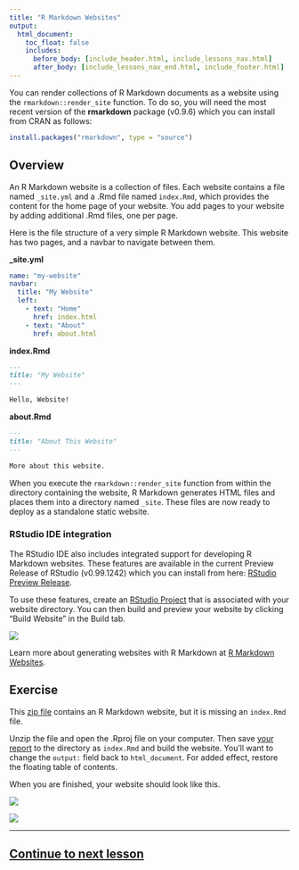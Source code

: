 ```yaml
---
title: "R Markdown Websites"
output:
  html_document:
    toc_float: false
    includes:
      before_body: [include_header.html, include_lessons_nav.html]
      after_body: [include_lessons_nav_end.html, include_footer.html]
---
```


You can render collections of R Markdown documents as a website using the `rmarkdown::render_site` function. To do so, you will need the most recent version of the **rmarkdown** package (v0.9.6) which you can install from CRAN as follows:

```r
install.packages("rmarkdown", type = "source")
```

## Overview

An R Markdown website is a collection of files. Each website contains a file named `_site.yml` and a .Rmd file named `index.Rmd`, which provides the content for the home page of your website. You add pages to your website by adding additional .Rmd files, one per page.

Here is the file structure of a very simple R Markdown website. This website has two pages, and a navbar to navigate between them.

**\_site.yml**

```yaml
name: "my-website"
navbar:
  title: "My Website"
  left:
    - text: "Home"
      href: index.html
    - text: "About"
      href: about.html
```

**index.Rmd**

```markdown
---
title: "My Website"
---

Hello, Website!
```

**about.Rmd**

```markdown
---
title: "About This Website"
---

More about this website.
```

When you execute the `rmarkdown::render_site` function from within the directory containing the website, R Markdown generates HTML files and places them into a directory named `_site`. These files are now ready to deploy as a standalone static website.

### RStudio IDE integration

The RStudio IDE also includes integrated support for developing R Markdown websites. These features are available in the current Preview Release of RStudio (v0.99.1242) which you can install from here: [RStudio Preview Release](https://www.rstudio.com/products/rstudio/download/preview/).

To use these features, create an [RStudio Project](https://support.rstudio.com/hc/en-us/articles/200526207-Using-Projects) that is associated with your website directory. You can then build and preview your website by clicking "Build Website" in the Build tab.

![](lesson-images/build-website.png)

Learn more about generating websites with R Markdown at [R Markdown Websites](http://rmarkdown.rstudio.com/rmarkdown_websites.html).


## Exercise

This [zip file](lesson11-website/website.zip) contains an R Markdown website, but it is missing an `index.Rmd` file.

Unzip the file and open the .Rproj file on your computer. Then save [your report](lesson-exercises/exercise-11.Rmd) to the directory as `index.Rmd` and build the website. You'll want to change the `output:` field back to `html_document`. For added effect, restore the floating table of contents.

When you are finished, your website should look like this.

![](lesson-images/rmarkdownWebsite1.png)

![](lesson-images/rmarkdownWebsite2.png)

***
## [Continue to next lesson](lesson-12.html)
